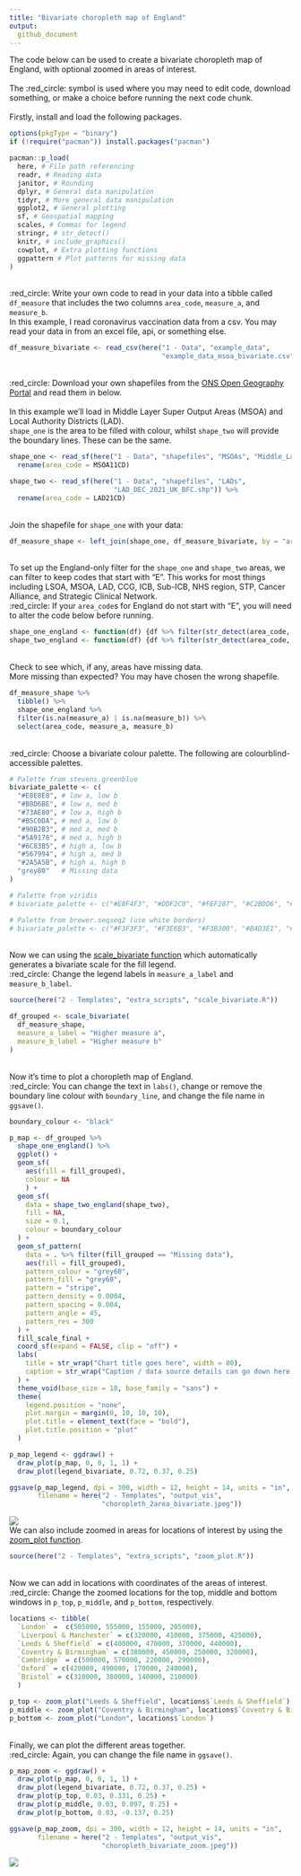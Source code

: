 ```yaml
---
title: "Bivariate choropleth map of England"
output:
  github_document
---
```

The code below can be used to create a bivariate choropleth map of England, with optional zoomed in areas of interest.
\
\
The :red_circle: symbol is used where you may need to edit code, download something, or make a choice before running the next code chunk.
\
\
Firstly, install and load the following packages.
```r
options(pkgType = "binary")
if (!require("pacman")) install.packages("pacman")

pacman::p_load(
  here, # File path referencing
  readr, # Reading data
  janitor, # Rounding
  dplyr, # General data manipulation
  tidyr, # More general data manipulation
  ggplot2, # General plotting
  sf, # Geospatial mapping
  scales, # Commas for legend
  stringr, # str_detect()
  knitr, # include_graphics()
  cowplot, # Extra plotting functions
  ggpattern # Plot patterns for missing data
)
```
\
:red_circle: Write your own code to read in your data into a tibble called `df_measure` that includes the two columns `area_code`, `measure_a`, and `measure_b`. 
\
In this example, I read coronavirus vaccination data from a csv. You may read your data in from an excel file, api, or something else.
```r
df_measure_bivariate <- read_csv(here("1 - Data", "example_data", 
                                      "example_data_msoa_bivariate.csv"))
```
\
:red_circle: Download your own shapefiles from the [ONS Open Geography Portal](https://geoportal.statistics.gov.uk/) and read them in below.
\
\
In this example we'll load in Middle Layer Super Output Areas (MSOA) and Local Authority Districts (LAD).
\
`shape_one` is the area to be filled with colour, whilst `shape_two` will provide the boundary lines. These can be the same.
```r
shape_one <- read_sf(here("1 - Data", "shapefiles", "MSOAs", "Middle_Layer_Super_Output_Areas__December_2011__Boundaries_Full_Clipped__BFC__EW_V3.shp")) %>% 
  rename(area_code = MSOA11CD)

shape_two <- read_sf(here("1 - Data", "shapefiles", "LADs", 
                          "LAD_DEC_2021_UK_BFC.shp")) %>% 
  rename(area_code = LAD21CD)
```
\
Join the shapefile for `shape_one` with your data:
```r
df_measure_shape <- left_join(shape_one, df_measure_bivariate, by = "area_code")
```
\
To set up the England-only filter for the `shape_one` and `shape_two` areas, we can filter to keep codes that start with "E". This works for most things including LSOA, MSOA, LAD, CCG, ICB, Sub-ICB, NHS region, STP, Cancer Alliance, and Strategic Clinical Network.
\
:red_circle: If your `area_code`s for England do not start with "E", you will need to alter the code below before running.
```r
shape_one_england <- function(df) {df %>% filter(str_detect(area_code, "^E"))}
shape_two_england <- function(df) {df %>% filter(str_detect(area_code, "^E"))}
```
\
Check to see which, if any, areas have missing data.
\
More missing than expected? You may have chosen the wrong shapefile.
```r
df_measure_shape %>% 
  tibble() %>% 
  shape_one_england %>% 
  filter(is.na(measure_a) | is.na(measure_b)) %>% 
  select(area_code, measure_a, measure_b)
```
\
:red_circle: Choose a bivariate colour palette. The following are colourblind-accessible palettes.
```r
# Palette from stevens.greenblue
bivariate_palette <- c(
  "#E8E8E8", # low a, low b
  "#B8D6BE", # low a, med b
  "#73AE80", # low a, high b
  "#B5C0DA", # med a, low b
  "#90B2B3", # med a, med b
  "#5A9178", # med a, high b
  "#6C83B5", # high a, low b
  "#567994", # high a, med b
  "#2A5A5B", # high a, high b
  "grey80"   # Missing data
)

# Palette from viridis
# bivariate_palette <- c("#E8F4F3", "#DDF2C0", "#FEF287", "#C2BDD6", "#85C2C0", "#72CF8E", "#9874A1", "#6380A6", "#21908D", "grey80")

# Palette from brewer.seqseq2 (use white borders)
# bivariate_palette <- c("#F3F3F3", "#F3E6B3", "#F3B300", "#B4D3E1", "#B3B3B3", "#B36600", "#509DC2", "#376387", "#000000", "grey80")
```
\
Now we can using the [scale_bivariate function](https://github.com/DataS-DHSC/geospatial-vis-templates/tree/master/2%20-%20Templates/extra_scripts/scale_bivariate.R) which automatically generates a bivariate scale for the fill legend.
\
:red_circle: Change the legend labels in `measure_a_label` and `measure_b_label`.
```r
source(here("2 - Templates", "extra_scripts", "scale_bivariate.R"))

df_grouped <- scale_bivariate(
  df_measure_shape,
  measure_a_label = "Higher measure a", 
  measure_b_label = "Higher measure b"
)
```
\
Now it's time to plot a choropleth map of England.
\
:red_circle: You can change the text in `labs()`, change or remove the boundary line colour with `boundary_line`, and change the file name in `ggsave()`.
\
```r
boundary_colour <- "black"

p_map <- df_grouped %>%
  shape_one_england() %>%
  ggplot() +
  geom_sf(
    aes(fill = fill_grouped), 
    colour = NA
    ) +
  geom_sf(
    data = shape_two_england(shape_two),
    fill = NA,
    size = 0.1,
    colour = boundary_colour
  ) +
  geom_sf_pattern(
    data = . %>% filter(fill_grouped == "Missing data"),
    aes(fill = fill_grouped),
    pattern_colour = "grey60",
    pattern_fill = "grey60",
    pattern = "stripe",
    pattern_density = 0.0004,
    pattern_spacing = 0.004,
    pattern_angle = 45,
    pattern_res = 300
  ) +
  fill_scale_final +
  coord_sf(expand = FALSE, clip = "off") +
  labs(
    title = str_wrap("Chart title goes here", width = 80),
    caption = str_wrap("Caption / data source details can go down here.", width = 80)
  ) +
  theme_void(base_size = 18, base_family = "sans") +
  theme(
    legend.position = "none",
    plot.margin = margin(0, 10, 10, 10),
    plot.title = element_text(face = "bold"),
    plot.title.position = "plot"
  )

p_map_legend <- ggdraw() + 
  draw_plot(p_map, 0, 0, 1, 1) + 
  draw_plot(legend_bivariate, 0.72, 0.37, 0.25)

ggsave(p_map_legend, dpi = 300, width = 12, height = 14, units = "in",
       filename = here("2 - Templates", "output_vis", 
                       "choropleth_2area_bivariate.jpeg"))
```
![](output_vis/choropleth_2area_bivariate.jpeg)
\
We can also include zoomed in areas for locations of interest by using the [zoom_plot function](https://github.com/DataS-DHSC/geospatial-vis-templates/tree/master/2%20-%20Templates/extra_scripts/zoom_plot.R).
```r
source(here("2 - Templates", "extra_scripts", "zoom_plot.R"))
```
\
Now we can add in locations with coordinates of the areas of interest.
\
:red_circle: Change the zoomed locations for the top, middle and bottom windows in `p_top`, `p_middle`, and `p_bottom`, respectively.
```r
locations <- tibble(
  `London` =  c(505000, 555000, 155000, 205000),
  `Liverpool & Manchester` = c(320000, 410000, 375000, 425000),
  `Leeds & Sheffield` = c(400000, 470000, 370000, 440000),
  `Coventry & Birmingham` = c(380000, 450000, 250000, 320000),
  `Cambridge` = c(500000, 570000, 220000, 290000),
  `Oxford` = c(420000, 490000, 170000, 240000),
  `Bristol` = c(310000, 380000, 140000, 210000)
  )

p_top <- zoom_plot("Leeds & Sheffield", locations$`Leeds & Sheffield`)
p_middle <- zoom_plot("Coventry & Birmingham", locations$`Coventry & Birmingham`)
p_bottom <- zoom_plot("London", locations$`London`)
```
\
Finally, we can plot the different areas together.
\
:red_circle: Again, you can change the file name in `ggsave()`.
```r
p_map_zoom <- ggdraw() + 
  draw_plot(p_map, 0, 0, 1, 1) + 
  draw_plot(legend_bivariate, 0.72, 0.37, 0.25) + 
  draw_plot(p_top, 0.03, 0.331, 0.25) + 
  draw_plot(p_middle, 0.03, 0.097, 0.25) + 
  draw_plot(p_bottom, 0.03, -0.137, 0.25)

ggsave(p_map_zoom, dpi = 300, width = 12, height = 14, units = "in",
       filename = here("2 - Templates", "output_vis", 
                       "choropleth_bivariate_zoom.jpeg"))
```

![](output_vis/choropleth_bivariate_zoom.jpeg)